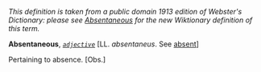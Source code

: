 ''This definition is taken from a public domain 1913 edition of Webster's Dictionary: please see [[Absentaneous]] for the new Wiktionary definition of this term.''

'''Absentaneous''', ''<code>[[adjective (part of speech)|adjective]]</code>'' [LL. ''absentaneus''. See [[absent]]]

Pertaining to absence. [Obs.]